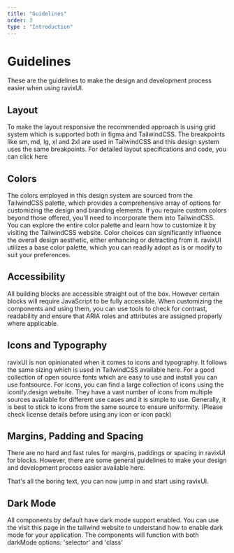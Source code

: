 ```yaml
---
title: "Guidelines"
order: 3
type : "Introduction"
---
```


# Guidelines

These are the guidelines to make the design and development process easier when using ravixUI.

## Layout

To make the layout responsive the recommended approach is using grid system which is supported both in figma and TailwindCSS. The breakpoints like sm, md, lg, xl and 2xl are used in TailwindCSS and this design system uses the same breakpoints. For detailed layout specifications and code, you can click here

## Colors

The colors employed in this design system are sourced from the TailwindCSS palette, which provides a comprehensive array of options for customizing the design and branding elements. If you require custom colors beyond those offered, you'll need to incorporate them into TailwindCSS. You can explore the entire color palette and learn how to customize it by visiting the TailwindCSS website. Color choices can significantly influence the overall design aesthetic, either enhancing or detracting from it. ravixUI utilizes a base color palette, which you can readily adopt as is or modify to suit your preferences.

## Accessibility

All building blocks are accessible straight out of the box. However certain blocks will require JavaScript to be fully accessible. When customizing the components and using them, you can use tools to check for contrast, readability and ensure that ARIA roles and attributes are assigned properly where applicable.

## Icons and Typography

ravixUI is non opinionated when it comes to icons and typography. It follows the same sizing which is used in TailwindCSS available here. For a good collection of open source fonts which are easy to use and install you can use fontsource. For icons, you can find a large collection of icons using the iconify.design website. They have a vast number of icons from multiple sources available for different use cases and it is simple to use. Generally, it is best to stick to icons from the same source to ensure uniformity. (Please check license details before using any icon or icon pack)

## Margins, Padding and Spacing

There are no hard and fast rules for margins, paddings or spacing in ravixUI for blocks. However, there are some general guidelines to make your design and development process easier available here.

That's all the boring text, you can now jump in and start using ravixUI.

## Dark Mode

All components by default have dark mode support enabled. You can use the visit this page in the tailwind website to understand how to enable dark mode for your application. The components will function with both darkMode options: 'selector' and 'class'